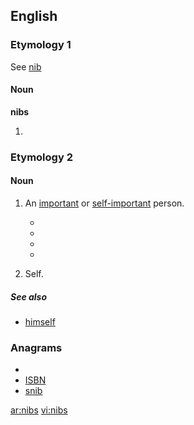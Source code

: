 ==English==

===Etymology 1===
See [[nib]]

====Noun====
'''nibs'''

# {{plural of|[[nib]]}}

===Etymology 2===
{{etystub}}

====Noun====
{{en-noun|nibs}}

# {{slang|UK}} An [[important]] or [[self-important]] person.
#* {{quote-journal|journal=The Century‎|title=The Secret|author=Robert Nichols|page=734|year=1919|passage=Vera, you are a gleam of brilliant modernity in our dim old cave of antiques — and their '''nibs''', our ancestors." Peter waved disrespectfully to the portrait}}
#* {{quote-book|title=Banner bearers: tales of the suffrage campaigns‎|page=345|author=Oreola Williams Haskell|coauthors=Ida Husted Harper|year=1920|passage=Betsey Reed, Her '''Nibs''', was just as witty and quaint as usual, sitting in state in her wheel chair and dominating everything and everybody.}}
#* {{quote-news|title=OFFSTAGE|work=Chicago Tribune|date=Jun 5|year=1983|passage=You may also know that, during intermission, Paul and Linda were summoned to a room behind the royal box for a private chat with her '''nibs'''.}}
#* {{quote-book|title=A game with dice‎|page=59|author=Michael Arnold|year=2004|passage="Your '''Nibs'''," I panted, "I am sent by the machine gunner man to tell you that ... "Please don't call me Your '''Nibs''', and knock before you come in next time,}}
# {{slang|UK|dated|19th Century}} Self.

=====See also=====
* [[himself]]

===Anagrams===
* {{alphagram|[[bins#English|bins]]}} 
* [[ISBN#English|ISBN]]
* [[snib#English|snib]]

[[ar:nibs]]
[[vi:nibs]]